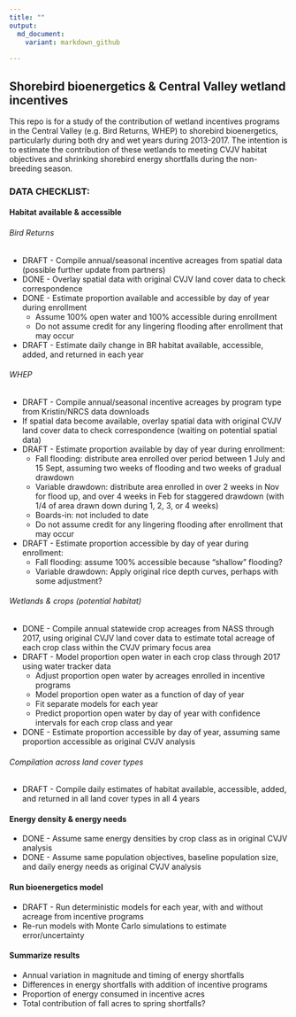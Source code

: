 ```yaml
---
title: ""
output: 
  md_document:
    variant: markdown_github
  
---
```


## Shorebird bioenergetics & Central Valley wetland incentives

This repo is for a study of the contribution of wetland incentives programs in the Central Valley (e.g. Bird Returns, WHEP) to shorebird bioenergetics, particularly during both dry and wet years during 2013-2017. The intention is to estimate the contribution of these wetlands to meeting CVJV habitat objectives and shrinking shorebird energy shortfalls during the non-breeding season.


### DATA CHECKLIST:

#### Habitat available & accessible

###### Bird Returns
* DRAFT - Compile annual/seasonal incentive acreages from spatial data (possible further update from partners)
* DONE - Overlay spatial data with original CVJV land cover data to check correspondence
* DONE - Estimate proportion available and accessible by day of year during enrollment
     * Assume 100% open water and 100% accessible during enrollment
     * Do not assume credit for any lingering flooding after enrollment that may occur
* DRAFT - Estimate daily change in BR habitat available, accessible, added, and returned in each year

###### WHEP
* DRAFT - Compile annual/seasonal incentive acreages by program type from Kristin/NRCS data downloads 
* If spatial data become available, overlay spatial data with original CVJV land cover data to check correspondence (waiting on potential spatial data)
* DRAFT - Estimate proportion available by day of year during enrollment:
     * Fall flooding: distribute area enrolled over period between 1 July and 15 Sept, assuming two weeks of flooding and two weeks of gradual drawdown
     * Variable drawdown: distribute area enrolled in over 2 weeks in Nov for flood up, and over 4 weeks in Feb for staggered drawdown (with 1/4 of area drawn down during 1, 2, 3, or 4 weeks)
     * Boards-in: not included to date
     * Do not assume credit for any lingering flooding after enrollment that may occur
* DRAFT - Estimate proportion accessible by day of year during enrollment:
     * Fall flooding: assume 100% accessible because "shallow" flooding?
     * Variable drawdown: Apply original rice depth curves, perhaps with some adjustment?

###### Wetlands & crops (potential habitat)
* DONE - Compile annual statewide crop acreages from NASS through 2017, using original CVJV land cover data to estimate total acreage of each crop class within the CVJV primary focus area
* DRAFT - Model proportion open water in each crop class through 2017 using water tracker data
     * Adjust proportion open water by acreages enrolled in incentive programs
     * Model proportion open water as a function of day of year
     * Fit separate models for each year
     * Predict proportion open water by day of year with confidence intervals for each crop class and year
* DONE - Estimate proportion accessible by day of year, assuming same proportion accessible as original CVJV analysis

###### Compilation across land cover types
* DRAFT - Compile daily estimates of habitat available, accessible, added, and returned in all land cover types in all 4 years


#### Energy density & energy needs
* DONE - Assume same energy densities by crop class as in original CVJV analysis
* DONE - Assume same population objectives, baseline population size, and daily energy needs as original CVJV analysis

#### Run bioenergetics model
* DRAFT - Run deterministic models for each year, with and without acreage from incentive programs
* Re-run models with Monte Carlo simulations to estimate error/uncertainty

#### Summarize results
* Annual variation in magnitude and timing of energy shortfalls
* Differences in energy shortfalls with addition of incentive programs
* Proportion of energy consumed in incentive acres
* Total contribution of fall acres to spring shortfalls?
